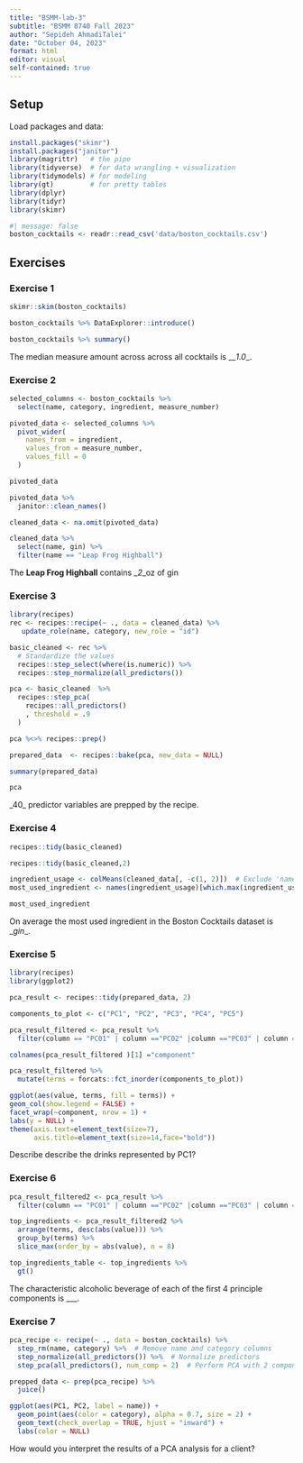 ```yaml
---
title: "BSMM-lab-3"
subtitle: "BSMM 8740 Fall 2023"
author: "Sepideh AhmadiTalei"
date: "October 04, 2023"
format: html
editor: visual
self-contained: true
---
```


## Setup

Load packages and data:

```r
install.packages("skimr")
install.packages("janitor")
library(magrittr)   # the pipe
library(tidyverse)  # for data wrangling + visualization
library(tidymodels) # for modeling
library(gt)         # for pretty tables
library(dplyr)
library(tidyr)
library(skimr)
```

```r
#| message: false
boston_cocktails <- readr::read_csv('data/boston_cocktails.csv')
```

## Exercises

### Exercise 1

```r
skimr::skim(boston_cocktails)
```

```r
boston_cocktails %>% DataExplorer::introduce()
```

```r
boston_cocktails %>% summary()
```

The median measure amount across across all cocktails is \_\_*1.0*\_.

### Exercise 2

```r
selected_columns <- boston_cocktails %>% 
  select(name, category, ingredient, measure_number)
```

```r
pivoted_data <- selected_columns %>% 
  pivot_wider(
    names_from = ingredient,
    values_from = measure_number,
    values_fill = 0
  )

pivoted_data
```

```r
pivoted_data %>% 
  janitor::clean_names()
```

```r
cleaned_data <- na.omit(pivoted_data)
```

```r
cleaned_data %>% 
  select(name, gin) %>% 
  filter(name == "Leap Frog Highball")
```

The **Leap Frog Highball** contains \_*2*\_oz of gin

### Exercise 3

```r
library(recipes)
rec <- recipes::recipe(~ ., data = cleaned_data) %>%
   update_role(name, category, new_role = "id")

basic_cleaned <- rec %>%
  # Standardize the values
  recipes::step_select(where(is.numeric)) %>%
  recipes::step_normalize(all_predictors())
```

```r
pca <- basic_cleaned  %>% 
  recipes::step_pca(
    recipes::all_predictors()
    , threshold = .9
  )
```

```r
pca %<>% recipes::prep() 
```

```r
prepared_data  <- recipes::bake(pca, new_data = NULL)
```

```r
summary(prepared_data)
```

```r
pca
```

\_40\_ predictor variables are prepped by the recipe.

### Exercise 4

```r
recipes::tidy(basic_cleaned)
```

```r
recipes::tidy(basic_cleaned,2)
```

```r
ingredient_usage <- colMeans(cleaned_data[, -c(1, 2)])  # Exclude 'name' and 'category' columns
most_used_ingredient <- names(ingredient_usage)[which.max(ingredient_usage)]

most_used_ingredient
```

On average the most used ingredient in the Boston Cocktails dataset is \_*gin*\_.

### Exercise 5

```r
library(recipes)
library(ggplot2)
```

```r
pca_result <- recipes::tidy(prepared_data, 2)
```

```r
components_to_plot <- c("PC1", "PC2", "PC3", "PC4", "PC5")

pca_result_filtered <- pca_result %>%
  filter(column == "PC01" | column =="PC02" |column =="PC03" | column =="PC04"| column =="PC05")
```

```r
colnames(pca_result_filtered )[1] ="component"
```

```r
pca_result_filtered %>%
  mutate(terms = forcats::fct_inorder(components_to_plot))
```

```r
ggplot(aes(value, terms, fill = terms)) +
geom_col(show.legend = FALSE) +
facet_wrap(~component, nrow = 1) +
labs(y = NULL) +
theme(axis.text=element_text(size=7),
      axis.title=element_text(size=14,face="bold"))

```

Describe describe the drinks represented by PC1?

### Exercise 6

```r
pca_result_filtered2 <- pca_result %>%
  filter(column == "PC01" | column =="PC02" |column =="PC03" | column =="PC04")
```

```r
top_ingredients <- pca_result_filtered2 %>%
  arrange(terms, desc(abs(value))) %>%
  group_by(terms) %>%
  slice_max(order_by = abs(value), n = 8)

```

```r
top_ingredients_table <- top_ingredients %>%
  gt()

```

The characteristic alcoholic beverage of each of the first 4 principle components is \_\_\_.

### Exercise 7

```r
pca_recipe <- recipe(~ ., data = boston_cocktails) %>%
  step_rm(name, category) %>%  # Remove name and category columns
  step_normalize(all_predictors()) %>%  # Normalize predictors
  step_pca(all_predictors(), num_comp = 2)  # Perform PCA with 2 components

```

```r
prepped_data <- prep(pca_recipe) %>%
  juice()
```

```r
ggplot(aes(PC1, PC2, label = name)) +
  geom_point(aes(color = category), alpha = 0.7, size = 2) +
  geom_text(check_overlap = TRUE, hjust = "inward") + 
  labs(color = NULL)
```

How would you interpret the results of a PCA analysis for a client?
